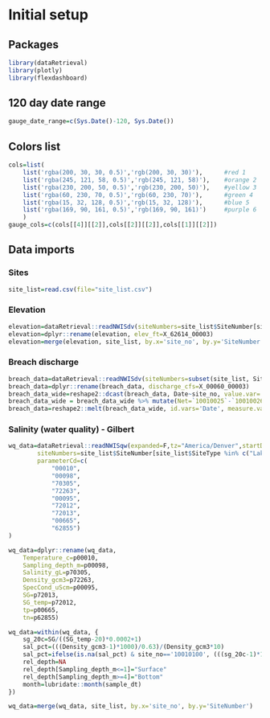 # Initial setup

## Packages
```r
library(dataRetrieval)
library(plotly)
library(flexdashboard)
```

## 120 day date range
```r
gauge_date_range=c(Sys.Date()-120, Sys.Date())
```

## Colors list
```r
cols=list(
	list('rgba(200, 30, 30, 0.5)','rgb(200, 30, 30)'),      #red 1
	list('rgba(245, 121, 58, 0.5)','rgb(245, 121, 58)'),    #orange 2
	list('rgba(230, 200, 50, 0.5)','rgb(230, 200, 50)'),    #yellow 3
	list('rgba(60, 230, 70, 0.5)','rgb(60, 230, 70)'),      #green 4
	list('rgba(15, 32, 128, 0.5)','rgb(15, 32, 128)'),      #blue 5
	list('rgba(169, 90, 161, 0.5)','rgb(169, 90, 161)')     #purple 6
	)
gauge_cols=c(cols[[4]][[2]],cols[[2]][[2]],cols[[1]][[2]])
```

## Data imports

### Sites
```r
site_list=read.csv(file="site_list.csv")
```

### Elevation
```r
elevation=dataRetrieval::readNWISdv(siteNumbers=site_list$SiteNumber[site_list$SiteType=="Elevation gauge"],parameterCd="62614")
elevation=dplyr::rename(elevation, elev_ft=X_62614_00003)
elevation=merge(elevation, site_list, by.x='site_no', by.y='SiteNumber')
```


### Breach discharge
```r
breach_data=dataRetrieval::readNWISdv(siteNumbers=subset(site_list, SiteType=="Causeway breach")$SiteNumber, parameterCd="00060", startDate = "2010-01-01", endDate = Sys.Date())
breach_data=dplyr::rename(breach_data, discharge_cfs=X_00060_00003)
breach_data_wide=reshape2::dcast(breach_data, Date~site_no, value.var='discharge_cfs')
breach_data_wide = breach_data_wide %>% mutate(Net=`10010025`-`10010026`) %>% rename("N to S"=`10010025`, "S to N" =`10010026`)
breach_data=reshape2::melt(breach_data_wide, id.vars='Date', measure.vars=c('N to S','S to N','Net'), value.name='discharge_cfs', variable.name='site')
```

### Salinity (water quality) - Gilbert
```r
wq_data=dataRetrieval::readNWISqw(expanded=F,tz="America/Denver",startDate="01-01-2010", endDate=Sys.Date(),
		siteNumbers=site_list$SiteNumber[site_list$SiteType %in% c("Lake", "Lake, DBL", "Discharge gauge", "Causeway breach","Elevation gauge")],
		parameterCd=c(
			"00010",
			"00098",			
			"70305",
			"72263",
			"00095",
			"72012",
			"72013",
			"00665",
			"62855")
)

wq_data=dplyr::rename(wq_data,
	Temperature_c=p00010,
	Sampling_depth_m=p00098,
	Salinity_gL=p70305,
	Density_gcm3=p72263,
	SpecCond_uScm=p00095,
	SG=p72013,
	SG_temp=p72012,
	tp=p00665,
	tn=p62855)

wq_data=within(wq_data, {
	sg_20c=SG/((SG_temp-20)*0.0002+1)
	sal_pct=(((Density_gcm3-1)*1000)/0.63)/(Density_gcm3*10)
	sal_pct=ifelse(is.na(sal_pct) & site_no=='10010100', (((sg_20c-1)*1000)/0.63)/(sg_20c*10), sal_pct)
	rel_depth=NA
	rel_depth[Sampling_depth_m<=1]="Surface"
	rel_depth[Sampling_depth_m>=4]="Bottom"
	month=lubridate::month(sample_dt)
})

wq_data=merge(wq_data, site_list, by.x='site_no', by.y='SiteNumber')
```

